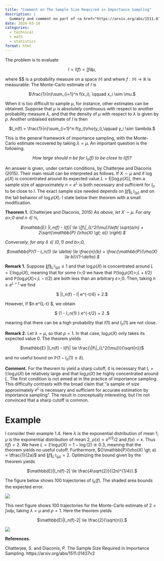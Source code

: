 ```yaml
---
title: "Comment on The Sample Size Required in Importance Sampling"
description: |
  Summary and comment on part of <a href="https://arxiv.org/abs/1511.01437">The Sample Size Required in Importance Sampling</a> (Chatterjee and Diaconis, 2015). One innovative idea is to bound the mean estimation error in terms of the tail behavior of $d\mu/d\lambda$, where $\mu$ and $\lambda$ are the importance sampling target and proposal distributions, respectively.
date: 2024-03-18
categories:
  - technical
  - math
  - statistics
format: html
---
```



The problem is to evaluate

<p style="text-align:center;">$I = I(f) = \int f d\mu,$</p>

where $\mu $ is a probability measure on a space $\mathbb{M}$ and where $f: \mathbb{M} \rightarrow \mathbb{R}$ is measurable. The Monte-Carlo estimate of $I$ is

<p style="text-align:center;">$\frac{1}{n}\sum_{i=1}^n f(x_i), \qquad x_i \sim \mu.$</p>

When it is too difficult to sample $\mu$, for instance, other estimates can be obtained. Suppose that $\mu$ is absolutely continuous with respect to another probability measure $\lambda$, and that the density of $\mu$ with respect to $\lambda$ is given by $\rho$. Another unbiaised estimate of $I$ is then

<p style="text-align:center;">$I_n(f) = \frac{1}{n}\sum_{i=1}^n f(y_i)\rho(y_i),\qquad y_i \sim \lambda.$</p>

This is the general framework of importance sampling, with the Monte-Carlo estimate recovered by taking $\lambda = \mu$. An important question is the following.

<p style="text-align:center;"><em>How large should $n$ be for $I_n(f)$ to be close to $I(f)$?</em></p>

An answer is given, under certain conditions, by Chatterjee and Diaconis (2015). Their main result can be interpreted as follows. If $X \sim \mu$ and if $\log \rho(X)$ is concentrated around its expected value $L=\text{E}[\log \rho(X)]$, then a sample size of approximately $n = e^{L}$ is both necessary and sufficient for $I_n$ to be close to $I$. The exact sample size needed depends on $\|f\|_{L^2(\mu)}$ and on the tail behavior of $\log\rho(X)$. I state below their theorem with a small modification.

<strong>Theorem 1.</strong> (Chatterjee and Diaconis, 2015)
<em>As above, let $X \sim \mu$. For any $a \gt; 0$ and $n \in \mathbb{N}$,</em>

<p style="text-align:center;"><em>$\mathbb{E} |I_n(f) - I(f)| \le \|f\|_{L^2(\mu)}\left( \sqrt{a/n} + 2\sqrt{\mathbb{P} (\rho(X) \gt; a)} \right).$</em></p>

<em>Conversely, for any $\delta \in (0,1)$ and $b \gt; 0$,</em>

<p style="text-align:center;"><em>$\mathbb{P}(1 - I_n(1) \le \delta) \le \frac{n}{b} + \frac{\mathbb{P}(\rho(X) \le b)}{1-\delta}.$</em></p>

<strong>Remark 1.</strong>
Suppose $\|f\|_{L^2(\mu)} \le 1$ and that $\log\rho(X)$ is concentrated around $L = \mathbb{E} \log\rho(X)$, meaning that for some $t \gt; 0$ we have that $\mathbb{P}(\log \rho(X) \gt; L+t/2)$ and $\mathbb{P}(\log\rho(X) \lt; L-t/2)$ are both less than an arbitrary $\varepsilon \gt; 0$. Then, taking $n \geq e^{L+t}$ we find

<p style="text-align:center;">$ \mathbb{E} |I_n(f) - I| \le e^{-t/4} + 2\varepsilon.$</p>

However, if $n \leq e^{L-t} $, we obtain

<p style="text-align:center;">$ \mathbb{P}\left(1 - I_n(1) \le \tfrac{1}{2}\right) \le e^{-t/2} + 2 \varepsilon.$</p>

meaning that there can be a  high probability that $I(1)$ and $I_n(1)$ are not close.

<strong>Remark 2.</strong>
Let $\lambda = \mu$, so that $\rho = 1$. In that case, $\log\rho(X)$ only takes its expected value $0$. The theorem yields

<p style="text-align:center;">$\mathbb{E} |I_n(f) - I(f)| \le \frac{\|f\|_{L^2(\mu)}}{\sqrt{n}}$</p>

and no useful bound on $\mathbb{P}(1-I_n(1) \le \delta)$.

<strong>Comment.</strong>
For the theorem to yield a sharp cutoff, it is necessary that $L = \mathbb{E} \log\rho(X)$ be relatively large and that $\log\rho(X)$ be highly concentrated around $L$. The first condition is not aimed at in the practice of importance sampling. This difficulty contrasts with the broad claim that "a sample of size approximately $e^{L}$ is necessary and sufficient for accurate estimation by importance sampling". The result in conceptually interesting, but I'm not convinced that a sharp cutoff is common.

<h1>Example</h1>

I consider their example 1.4. Here $\lambda$ is the exponential distribution of mean $1$, $\mu$ is the exponential distribution of mean 2, $\rho(x) = e^{x/2}/2$ and $f(x) = x$. Thus $I(f) = 2$. We have $L = \mathbb{E}\log\rho(X) = 1-\log(2) \approxeq 0.3$, meaning that the theorem yields no useful cutoff. Furthermore, ${}\mathbb{P}(\rho(X) \gt; a) = \tfrac{1}{2a}$ and $\|f\|_{L^2(\mu)} = 2$. Optimizing the bound given by the theorem yields

<p style="text-align:center;">$\mathbb{E}|I_n(f)-2| \le \frac{4\sqrt{2}}{(2n)^{1/4}}.$</p>

The figure below shows $100$ trajectories of $I_k(f)$. The shaded area bounds the expected error.

![](fig13.png){.preview-image}

This next figure shows $100$ trajectories for the Monte-Carlo estimate of $2 = \int x d\mu$, taking $\lambda = \mu$ and $\rho = 1$. Here the theorem yields

<p style="text-align:center;">$\mathbb{E}|I_n(f)-2| \le \frac{2}{\sqrt{n}}.$</p>

![](fig23.png)

<strong>References.</strong>

Chatterjee, S. and Diaconis, P. The Sample Size Required in Importance Sampling. https://arxiv.org/abs/1511.01437v2